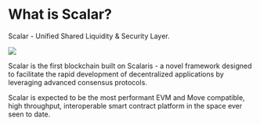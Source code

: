 # What is Scalar?

<p class="text-lg">Scalar - Unified Shared Liquidity & Security Layer.</p>

![](/docs/introduction/what_is_scalar.png)

Scalar is the first blockchain built on Scalaris - a novel framework designed to facilitate the rapid development of decentralized applications by leveraging advanced consensus protocols.

Scalar is expected to be the most performant EVM and Move compatible, high throughput, interoperable smart contract platform in the space ever seen to date.
